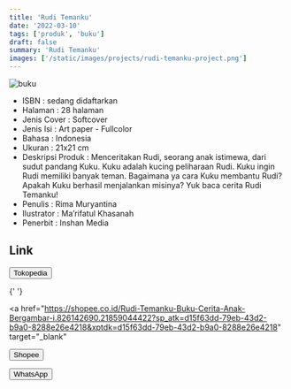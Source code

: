 ```yaml
---
title: 'Rudi Temanku'
date: '2022-03-10'
tags: ['produk', 'buku']
draft: false
summary: 'Rudi Temanku'
images: ['/static/images/projects/rudi-temanku-project.png']
---
```


![buku](/static/images/projects/rudi-temanku-project.png)

- ISBN : sedang didaftarkan
- Halaman : 28 halaman
- Jenis Cover : Softcover
- Jenis Isi : Art paper - Fullcolor
- Bahasa : Indonesia
- Ukuran : 21x21 cm
- Deskripsi Produk : Menceritakan Rudi, seorang anak istimewa, dari sudut pandang Kuku. Kuku adalah kucing peliharaan Rudi. Kuku ingin Rudi memiliki banyak teman. Bagaimana ya cara Kuku membantu Rudi? Apakah Kuku berhasil menjalankan misinya? Yuk baca cerita Rudi Temanku!
- Penulis : Rima Muryantina
- Ilustrator : Ma’rifatul Khasanah
- Penerbit : Inshan Media

## Link

<div>
  <a href="https://www.tokopedia.com/inshanbooks-store/rudi-temanku-buku-cerita-anak-istimewa?extParam=whid%3D14055660"
  target="_blank">
    <button className="btn-tokped">Tokopedia</button>
  </a>

{' '}

<a
  href="https://shopee.co.id/Rudi-Temanku-Buku-Cerita-Anak-Bergambar-i.826142690.21859044422?sp_atk=d15f63dd-79eb-43d2-b9a0-8288e26e4218&xptdk=d15f63dd-79eb-43d2-b9a0-8288e26e4218"
  target="_blank"
>
  <button className="btn-shopee">Shopee</button>
</a>

  <a href="https://wa.me/6285747101917" target="_blank">
    <button className="btn-wa">WhatsApp</button>
  </a>
</div>
